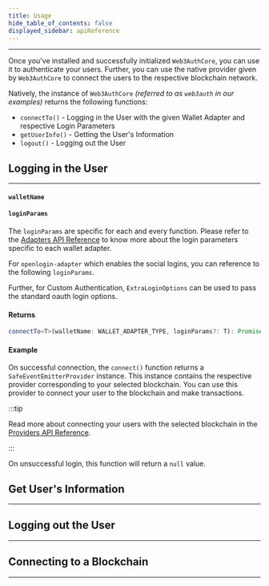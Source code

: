 ```yaml
---
title: Usage
hide_table_of_contents: false
displayed_sidebar: apiReference
---
```



---

Once you've installed and successfully initialized `Web3AuthCore`, you can use it to authenticate your users. Further, you can use the native provider
given by `Web3AuthCore` to connect the users to the respective blockchain network.

Natively, the instance of `Web3AuthCore` _(referred to as `web3auth` in our examples)_ returns the following functions:

- `connectTo()` - Logging in the User with the given Wallet Adapter and respective Login Parameters
- `getUserInfo()` - Getting the User's Information
- `logout()` - Logging out the User

## Logging in the User

---

<ConnectTo />

#### `walletName`

<WalletAdapters />

#### `loginParams`

The `loginParams` are specific for each and every function. Please refer to the [Adapters API Reference](../adapters) to know more about the login
parameters specific to each wallet adapter.

For `openlogin-adapter` which enables the social logins, you can reference to the following `loginParams`.

<OpenloginLoginParams />

Further, for Custom Authentication, `ExtraLoginOptions` can be used to pass the standard oauth login options.

<ExtraLoginOptions />

#### Returns

```ts
connectTo<T>(walletName: WALLET_ADAPTER_TYPE, loginParams?: T): Promise<SafeEventEmitterProvider | null>;
```

#### Example

<ConnectToExample />

On successful connection, the `connect()` function returns a `SafeEventEmitterProvider` instance. This instance contains the respective provider
corresponding to your selected blockchain. You can use this provider to connect your user to the blockchain and make transactions.

:::tip

Read more about connecting your users with the selected blockchain in the [Providers API Reference](../providers).

:::

On unsuccessful login, this function will return a `null` value.

## Get User's Information

---

<GetUserInfo />

## Logging out the User

---

<LogOut />

## Connecting to a Blockchain

---

<ConnectBlockchain />

